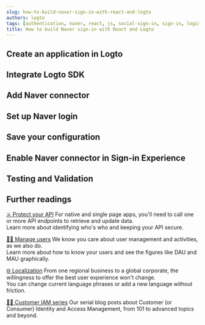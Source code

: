 ```yaml
---
slug: how-to-build-naver-sign-in-with-react-and-logto
authors: logto
tags: [authentication, naver, react, js, social-sign-in, sign-in, login]
title: How to build Naver sign-in with React and Logto
---
```


<!--
  We have to divide templates into sections because imported mdx will not show in the TOC.
  There's no way to customize TOC either. :-)

  @see https://github.com/facebook/docusaurus/issues/3915
-->



<!-- truncate -->

<Intro connector={connector} sdk="React" link="https://reactjs.org/" />

## Create an application in Logto

<CreateApplication type="Single page app" framework="React" />

## Integrate Logto SDK

<IntegrateSdk />

## Add Naver connector

<AddSocialConnector connector={connector} />

## Set up Naver login

<ConnectorGuide />

## Save your configuration

<SaveYourConfiguration connector={connector} />

## Enable Naver connector in Sign-in Experience

<EnableSocialConnector connector={connector} />

## Testing and Validation

<TestingAndValidation connector={connector} sdk="React" />

## Further readings

[⚔️ Protect your API](/docs/recipes/protect-your-api/) For native and single page apps, you'll need to call one or more API endpoints to retrieve and update data.<br/>
Learn more about identifying who's who and keeping your API secure.

[🧑‍🚀 Manage users](/docs/recipes/manage-users/) We know you care about user management and activities, as we also do.<br/>
Learn more about how to know your users and see the figures like DAU and MAU graphically.

[🌐 Localization](/docs/recipes/customize-sie/localized-language) From one regional business to a global corporate, the willingness to offer the best user experience won't change.<br/>
You can change current language phrases or add a new language without friction.

[🧑‍🎓 Customer IAM series](/blog/tags/ciam) Our serial blog posts about Customer (or Consumer) Identity and Access Management, from 101 to advanced topics and beyond.
